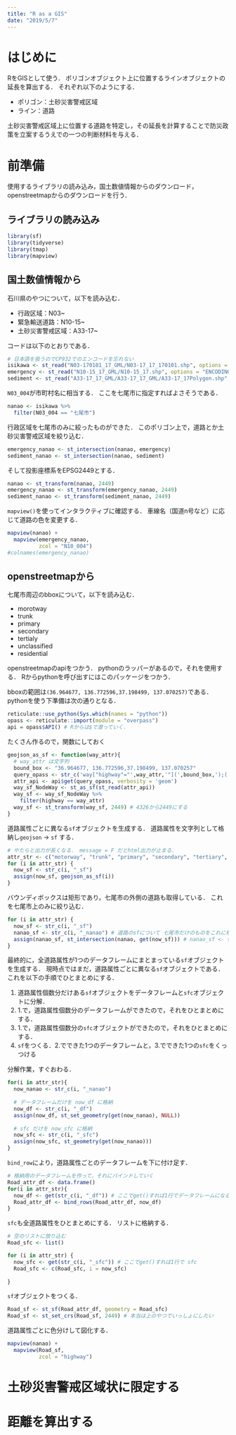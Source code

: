 ```yaml
---
title: "R as a GIS"
date: "2019/5/7"
---
```


# はじめに
RをGISとして使う．
ポリゴンオブジェクト上に位置するラインオブジェクトの延長を算出する．
それぞれ以下のようにする．

 - ポリゴン：土砂災害警戒区域
 - ライン：道路

土砂災害警戒区域上に位置する道路を特定し，その延長を計算することで防災政策を立案するうえでの一つの判断材料を与える．


# 前準備
使用するライブラリの読み込み，国土数値情報からのダウンロード，openstreetmapからのダウンロードを行う．

## ライブラリの読み込み

```r
library(sf)
library(tidyverse)
library(tmap)
library(mapview)
```

## 国土数値情報から
石川県のやつについて，以下を読み込む．

 - 行政区域：N03~
 - 緊急輸送道路：N10-15~
 - 土砂災害警戒区域：A33-17~

コードは以下のとおりである．
```r
# 日本語を扱うのでCP932でのエンコードを忘れない
isikawa <- st_read("N03-170101_17_GML/N03-17_17_170101.shp", options = "ENCODING=CP932", stringsAsFactors=F)
emergency <- st_read("N10-15_17_GML/N10-15_17.shp", options = "ENCODING=CP932", stringsAsFactors=F)
sediment <- st_read("A33-17_17_GML/A33-17_17_GML/A33-17_17Polygon.shp", options = "ENCODING=CP932", stringsAsFactors=F)
```

`N03_004`が市町村名に相当する．
ここを七尾市に指定すればよさそうである．
```r
nanao <- isikawa %>%
  filter(N03_004 == "七尾市")
```

行政区域を七尾市のみに絞ったものができた．
このポリゴン上で，道路とか土砂災害警戒区域を絞り込む．
```r
emergency_nanao <- st_intersection(nanao, emergency)
sediment_nanao <- st_intersection(nanao, sediment)
```

そして投影座標系をEPSG2449とする．
```r
nanao <- st_transform(nanao, 2449)
emergency_nanao <- st_transform(emergency_nanao, 2449)
sediment_nanao <- st_transform(sediment_nanao, 2449)
```

`mapview()`を使ってインタラクティブに確認する．
車線名（国道n号など）に応じて道路の色を変更する．
```r
mapview(nanao) +
  mapview(emergency_nanao,
          zcol = "N10_004")
#colnames(emergency_nanao)
```

## openstreetmapから
七尾市周辺のbboxについて，以下を読み込む．

 - morotway
 - trunk
 - primary
 - secondary
 - tertialy
 - unclassified
 - residential

openstreetmapのapiをつかう．
pythonのラッパーがあるので，それを使用する．
Rからpythonを呼び出すにはこのパッケージをつかう．

bboxの範囲は`(36.964677, 136.772596,37.198499, 137.070257)`である．
pythonを使う下準備は次の通りとなる．

```r
reticulate::use_python(Sys.which(names = "python"))
opass <- reticulate::import(module = "overpass")
api = opass$API() # Rからは$で潜っていく．
```

たくさん作るので，関数にしておく
```r
geojson_as_sf <- function(way_attr){
  # way_attr は文字列
  bound_box <- "36.964677, 136.772596,37.198499, 137.070257"
  query_opass <- str_c('way["highway"="',way_attr,'"](',bound_box,');(._;>;)')
  attr_api <- api$get(query_opass, verbosity = 'geom')
  way_sf_NodeWay <- st_as_sf(st_read(attr_api))
  way_sf <- way_sf_NodeWay %>%
    filter(highway == way_attr)
  way_sf <- st_transform(way_sf, 2449) # 4326から2449にする
}
```

道路属性ごとに異なる`sf`オブジェクトを生成する．
道路属性を文字列として格納し`geojson` -> `sf` する．
```r
# やたらと出力が長くなる． message = F だとhtml出力が止まる．
attr_str <- c("motorway", "trunk", "primary", "secondary", "tertiary", "unclassified", "residential")
for (i in attr_str) {
  now_sf <- str_c(i, "_sf")
  assign(now_sf, geojson_as_sf(i))
}
```

バウンディボックスは矩形であり，七尾市の外側の道路も取得している．
これを七尾市上のみに絞り込む．
```r
for (i in attr_str) {
  now_sf <- str_c(i, "_sf")
  nanao_sf <- str_c(i, "_nanao") # 道路のsfについて 七尾市だけのものをこれに格納する
  assign(nanao_sf, st_intersection(nanao, get(now_sf))) # nanao_sf <- st_intersection(nanao, atr_sf) とするのをまあ
}

```

最終的に，全道路属性が1つのデータフレームにまとまっている`sf`オブジェクトを生成する．
現時点ではまだ，道路属性ごとに異なる`sf`オブジェクトである．
これを以下の手順でひとまとめにする．

 1. 道路属性個数分だけある`sf`オブジェクトをデータフレームと`sfc`オブジェクトに分解．
 1. 1.で，道路属性個数分のデータフレームができたので，それをひとまとめにする．
 1. 1.で，道路属性個数分の`sfc`オブジェクトができたので，それをひとまとめにする．
 1. `sf`をつくる．2.でできた1つのデータフレームと，3.でできた1つの`sfc`をくっつける

分解作業，すぐおわる．
```r
for(i in attr_str){
  now_nanao <- str_c(i, "_nanao")
  
  # データフレームだけを now_df に格納
  now_df <- str_c(i, "_df")
  assign(now_df, st_set_geometry(get(now_nanao), NULL))
  
  # sfc だけを now_sfc に格納
  now_sfc <- str_c(i, "_sfc")
  assign(now_sfc, st_geometry(get(now_nanao)))
}

```

`bind_row`により，道路属性ごとのデータフレームを下に付け足す．
```r
# 格納用のデータフレームを作って，それにバインドしていく
Road_attr_df <- data.frame()
for(i in attr_str){
  now_df <- get(str_c(i, "_df")) # ここでget()すれば1行でデータフレームになる
  Road_attr_df <- bind_rows(Road_attr_df, now_df)
}
```

`sfc`も全道路属性をひとまとめにする．
リストに格納する．
```r
# 空のリストに放り込む
Road_sfc <- list()

for (i in attr_str) {
  now_sfc <- get(str_c(i, "_sfc")) # ここでget()すれば1行で sfc
  Road_sfc <- c(Road_sfc, i = now_sfc)
  
}
```

`sf`オブジェクトをつくる．
```r
Road_sf <- st_sf(Road_attr_df, geometry = Road_sfc)
Road_sf <- st_set_crs(Road_sf, 2449) # 本当は上のやつでいっしょにしたい
```

道路属性ごとに色分けして図化する．
```r
mapview(nanao) +
  mapview(Road_sf,
          zcol = "highway")
```


# 土砂災害警戒区域状に限定する

# 距離を算出する